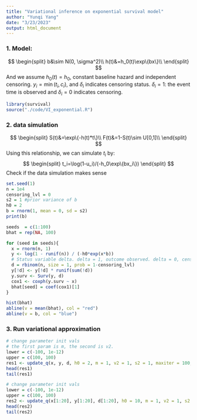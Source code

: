 ```yaml
---
title: "Variational inference on exponential survival model"
author: "Yunqi Yang"
date: "3/23/2023"
output: html_document
---
```


###  1. Model:
$$
\begin{split}
b&\sim N(0, \sigma^2)\\
h(t)&=h_0(t)\exp\{bx\}\\
\end{split}
$$
And we assume $h_0(t) =h_0$, constant baseline hazard and independent censoring. $y_i=\min(t_i,c_i)$, and $\delta_i$ indicates censoring status. $\delta_i=1$: the event time is observed and $\delta_i=0$ indicates censoring. 

```r
library(survival)
source("./code/VI_exponential.R")
```


###  2. data simulation 

$$
\begin{split}
S(t)&=\exp\{-h(t)*t\}\\
F(t)&=1-S(t)\sim U[0,1]\\
\end{split}
$$
Using this relationship, we can simulate $t_i$ by:
$$
\begin{split}
t_i=\log(1-u_i)/(-h_0\exp\{bx_i\})
\end{split}
$$
Check if the data simulation makes sense
```r
set.seed(1)
n = 1e4
censoring_lvl = 0
s2 = 1 #prior variance of b
h0 = 2
b = rnorm(1, mean = 0, sd = s2)
print(b)
```
```r
seeds  = c(1:100)
bhat = rep(NA, 100)

for (seed in seeds){
  x = rnorm(n, 1)
  y <- log(1 - runif(n)) / (-h0*exp(x*b))
  # Status variable delta. delta = 1, outcome observed. delta = 0, censored. 
  d = rbinom(n, size = 1, prob = 1-censoring_lvl)
  y[!d] <- y[!d] * runif(sum(!d))	
  y.surv <- Surv(y, d)
  cox1 <- coxph(y.surv ~ x)
  bhat[seed] = coef(cox1)[1]
}

```

```r
hist(bhat)
abline(v = mean(bhat), col = "red")
abline(v = b, col = "blue")
```

### 3. Run variational approximation
```r
# change parameter init vals
# the first param is m, the second is v2.
lower = c(-100, 1e-12)
upper = c(100, 100)
res1 <- update_q(x, y, d, h0 = 2, m = 1, v2 = 1, s2 = 1, maxiter = 100, tol = 0.1, lower, upper)
head(res1)
tail(res1)
```

```r
# change parameter init vals
lower = c(-100, 1e-12)
upper = c(100, 100)
res2 <- update_q(x[1:20], y[1:20], d[1:20], h0 = 10, m = 1, v2 = 1, s2 = 50, maxiter = 50, tol = 0.1, lower, upper)
head(res2)
tail(res2)
```



